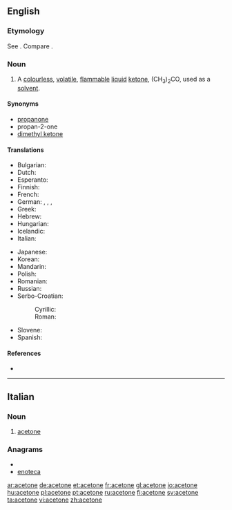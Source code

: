 ==English==

===Etymology===
See {{term|acetic}}. Compare {{term|ketone}}.

===Noun===
{{en-noun|-}}

# {{organic compound}} A [[colourless]], [[volatile]], [[flammable]] [[liquid]] [[ketone]], (CH<sub>3</sub>)<sub>2</sub>CO, used as a [[solvent]].

====Synonyms====
* [[propanone]]
* propan-2-one
* [[dimethyl ketone]]

====Translations====
{{trans-top|the organic compound (CH<sub>3</sub>)<sub>2</sub>CO}}
* Bulgarian: {{t-|bg|ацетон}}
* Dutch: {{t-|nl|aceton|m|n}}
* Esperanto: {{t-|eo|acetono|xs=Esperanto}}
* Finnish: {{t+|fi|asetoni}}
* French: {{t+|fr|acétone|f}}
* German: {{t+|de|Aceton|n}}, {{t+|de|Azeton|n}}, {{t+|de|Propanon|n}}, {{t+|de|Dimethylketon|n}}
* Greek: {{t+|el|ακετόνη|f|tr=aketóni}}
* Hebrew: {{t+|he|אצטון|m|tr=atsetón}}
* Hungarian: {{t+|hu|aceton}}
* Icelandic: {{t-|is|asetón|n}}
* Italian: {{t-|it|acetone|m}}
{{trans-mid}}
* Japanese: {{t|ja|アセトン}}
* Korean: {{t|ko|아세톤|sc=Hang}}
* Mandarin: {{t|cmn|丙酮|sc=Hani}}
* Polish: {{t+|pl|aceton|m}}
* Romanian: {{t-|ro|acetonă|f}}
* Russian: {{t+|ru|ацетон|m|tr=atsetón}}
* Serbo-Croatian:
*: Cyrillic: {{tø|sh|ацетон|m|alt=ацѐто̄н|sc=Cyrl|xs=Serbo-Croatian}}
*: Roman: {{tø|sh|aceton|m|alt=acètōn|xs=Serbo-Croatian}}
* Slovene: {{t+|sl|aceton|m|alt=acetón}}
* Spanish: {{t+|es|acetona|f}}
{{trans-bottom}}

====References====
* {{pedialite}}

----

==Italian==

===Noun===
{{it-noun|aceton|m|e|i}}

# {{organic compound|lang=it}} [[#English|acetone]]

===Anagrams===
* {{alphagram|aceenot}}
* [[enoteca#Italian|enoteca]]

[[ar:acetone]]
[[de:acetone]]
[[et:acetone]]
[[fr:acetone]]
[[gl:acetone]]
[[io:acetone]]
[[hu:acetone]]
[[pl:acetone]]
[[pt:acetone]]
[[ru:acetone]]
[[fi:acetone]]
[[sv:acetone]]
[[ta:acetone]]
[[vi:acetone]]
[[zh:acetone]]